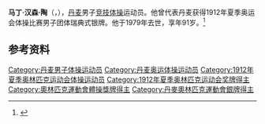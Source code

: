 {{NoteTA|G1=Sports}}
'''马丁·汉森·陶'''（{{lang-da|Martin Hansen Thau}}，{{bd|1887年|7月28日|1979年|5月8日}}），[[丹麦|丹麦]]男子[[竞技体操|竞技体操]]运动员。他曾代表丹麦获得1912年夏季奥运会体操比赛男子团体瑞典式银牌。他于1979年去世，享年91岁。<ref>{{Cite web|title=Martin Hansen THAU|url=https://www.olympic.org/martin-hansen-thau|accessdate=2021-03-29|work=International Olympic Committee}}</ref>

== 参考资料 ==
{{reflist}}

{{Authority control}}
{{DEFAULTSORT:Thau, Martin}}
[[Category:丹麦男子体操运动员|Category:丹麦男子体操运动员]]
[[Category:丹麦奥运体操运动员|Category:丹麦奥运体操运动员]]
[[Category:1912年夏季奥林匹克运动会体操运动员|Category:1912年夏季奥林匹克运动会体操运动员]]
[[Category:1912年夏季奥林匹克运动会奖牌得主|Category:1912年夏季奥林匹克运动会奖牌得主]]
[[Category:奧林匹克運動會體操獎牌得主|Category:奧林匹克運動會體操獎牌得主]]
[[Category:丹麥奧林匹克運動會銀牌得主|Category:丹麥奧林匹克運動會銀牌得主]]